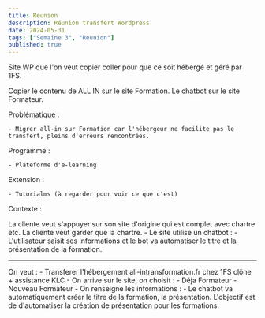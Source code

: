 ```yaml
---
title: Reunion
description: Réunion transfert Wordpress
date: 2024-05-31
tags: ["Semaine 3", "Reunion"]
published: true
---
```




Site WP que l'on veut copier coller pour que ce soit hébergé et géré par 1FS.

Copier le contenu de ALL IN sur le site Formation.
Le chatbot sur le site Formateur.


Problématique :


    - Migrer all-in sur Formation car l'hébergeur ne facilite pas le transfert, pleins d'erreurs rencontrées.

Programme :

    - Plateforme d'e-learning

Extension :

    - Tutorialms (à regarder pour voir ce que c'est)


Contexte :

La cliente veut s'appuyer sur son site d'origine qui est complet avec chartre etc.
La cliente veut garder que la chartre.
    - Le site utilise un chatbot :
    - L'utilisateur saisit ses informations et le bot va automatiser le titre et la présentation de la formation.

---

On veut :
    - Transferer l'hébergement all-intransformation.fr chez 1FS clône + assistance KLC
    - On arrive sur le site, on choisit :
        - Déja Formateur
        - Nouveau Formateur
            - On renseigne les informations :
                - Le chatbot va automatiquement créer le titre de la formation, la présentation.
                    L'objectif est de d'automatiser la création de présentation pour les formations.